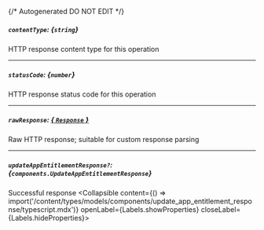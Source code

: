 {/* Autogenerated DO NOT EDIT  */}

##### `contentType`: *{`string`}*
HTTP response content type for this operation

---
##### `statusCode`: *{`number`}*
HTTP response status code for this operation

---
##### `rawResponse`: [*{ `Response` }*](https://developer.mozilla.org/en-US/docs/Web/API/Response)
Raw HTTP response; suitable for custom response parsing

---
##### `updateAppEntitlementResponse?`: *{`components.UpdateAppEntitlementResponse`}*
Successful response
<Collapsible content={() => import('/content/types/models/components/update_app_entitlement_response/typescript.mdx')} openLabel={Labels.showProperties} closeLabel={Labels.hideProperties}>
</Collapsible>



